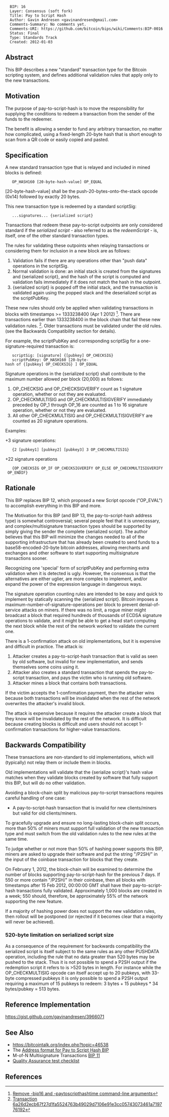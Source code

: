<pre>
  BIP: 16
  Layer: Consensus (soft fork)
  Title: Pay to Script Hash
  Author: Gavin Andresen <gavinandresen@gmail.com>
  Comments-Summary: No comments yet.
  Comments-URI: https://github.com/bitcoin/bips/wiki/Comments:BIP-0016
  Status: Final
  Type: Standards Track
  Created: 2012-01-03
</pre>

==Abstract==

This BIP describes a new "standard" transaction type for the Bitcoin scripting system, and defines additional validation rules that apply only to the new transactions.

==Motivation==

The purpose of pay-to-script-hash is to move the responsibility for supplying the conditions to redeem a transaction from the sender of the funds to the redeemer.

The benefit is allowing a sender to fund any arbitrary transaction, no matter how complicated, using a fixed-length 20-byte hash that is short enough to scan from a QR code or easily copied and pasted.

==Specification==

A new standard transaction type that is relayed and included in mined blocks is defined:

    OP_HASH160 [20-byte-hash-value] OP_EQUAL

[20-byte-hash-value] shall be the push-20-bytes-onto-the-stack opcode (0x14) followed by exactly 20 bytes.

This new transaction type is redeemed by a standard scriptSig:

    ...signatures... {serialized script}

Transactions that redeem these pay-to-script outpoints are only considered standard if the ''serialized script'' - also referred to as the ''redeemScript'' - is, itself, one of the other standard transaction types.

The rules for validating these outpoints when relaying transactions or considering them for inclusion in a new block are as follows:

# Validation fails if there are any operations other than "push data" operations in the scriptSig.
# Normal validation is done: an initial stack is created from the signatures and {serialized script}, and the hash of the script is computed and validation fails immediately if it does not match the hash in the outpoint.
# {serialized script} is popped off the initial stack, and the transaction is validated again using the popped stack and the deserialized script as the scriptPubKey.

These new rules should only be applied when validating transactions in blocks with timestamps >= 1333238400 (Apr 1 2012) <ref>[https://github.com/bitcoin/bitcoin/commit/8f188ece3c82c4cf5d52a3363e7643c23169c0ff Remove -bip16 and -paytoscripthashtime command-line arguments]</ref>. There are transactions earlier than 1333238400 in the block chain that fail these new validation rules. <ref>[http://blockexplorer.com/tx/6a26d2ecb67f27d1fa5524763b49029d7106e91e3cc05743073461a719776192 Transaction 6a26d2ecb67f27d1fa5524763b49029d7106e91e3cc05743073461a719776192]</ref>. Older transactions must be validated under the old rules. (see the Backwards Compatibility section for details).

For example, the scriptPubKey and corresponding scriptSig for a one-signature-required transaction is:

    scriptSig: [signature] {[pubkey] OP_CHECKSIG}
    scriptPubKey: OP_HASH160 [20-byte-hash of {[pubkey] OP_CHECKSIG} ] OP_EQUAL

Signature operations in the {serialized script} shall contribute to the maximum number allowed per block (20,000) as follows:

# OP_CHECKSIG and OP_CHECKSIGVERIFY count as 1 signature operation, whether or not they are evaluated.
# OP_CHECKMULTISIG and OP_CHECKMULTISIGVERIFY immediately preceded by OP_1 through OP_16 are counted as 1 to 16 signature operation, whether or not they are evaluated.
# All other OP_CHECKMULTISIG and OP_CHECKMULTISIGVERIFY are counted as 20 signature operations.

Examples:

+3 signature operations:
    {2 [pubkey1] [pubkey2] [pubkey3] 3 OP_CHECKMULTISIG}

+22 signature operations
    {OP_CHECKSIG OP_IF OP_CHECKSIGVERIFY OP_ELSE OP_CHECKMULTISIGVERIFY OP_ENDIF}

==Rationale==

This BIP replaces BIP 12, which proposed a new Script opcode ("OP_EVAL") to accomplish everything in this BIP and more.

The Motivation for this BIP (and BIP 13, the pay-to-script-hash address type) is somewhat controversial; several people feel that it is unnecessary, and complex/multisignature transaction types should be supported by simply giving the sender the complete {serialized script}. The author believes that this BIP will minimize the changes needed to all of the supporting infrastructure that has already been created to send funds to a base58-encoded-20-byte bitcoin addresses, allowing merchants and exchanges and other software to start supporting multisignature transactions sooner.

Recognizing one 'special' form of scriptPubKey and performing extra validation when it is detected is ugly. However, the consensus is that the alternatives are either uglier, are more complex to implement, and/or expand the power of the expression language in dangerous ways.

The signature operation counting rules are intended to be easy and quick to implement by statically scanning the {serialized script}. Bitcoin imposes a maximum-number-of-signature-operations per block to prevent denial-of-service attacks on miners. If there was no limit, a rogue miner might broadcast a block that required hundreds of thousands of ECDSA signature operations to validate, and it might be able to get a head start computing the next block while the rest of the network worked to validate the current one.

There is a 1-confirmation attack on old implementations, but it is expensive and difficult in practice. The attack is:

# Attacker creates a pay-to-script-hash transaction that is valid as seen by old software, but invalid for new implementation, and sends themselves some coins using it.
# Attacker also creates a standard transaction that spends the pay-to-script transaction, and pays the victim who is running old software.
# Attacker mines a block that contains both transactions.

If the victim accepts the 1-confirmation payment, then the attacker wins because both transactions will be invalidated when the rest of the network overwrites the attacker's invalid block.

The attack is expensive because it requires the attacker create a block that they know will be invalidated by the rest of the network. It is difficult because creating blocks is difficult and users should not accept 1-confirmation transactions for higher-value transactions.

==Backwards Compatibility==

These transactions are non-standard to old implementations, which will (typically) not relay them or include them in blocks.

Old implementations will validate that the {serialize script}'s hash value matches when they validate blocks created by software that fully support this BIP, but will do no other validation.

Avoiding a block-chain split by malicious pay-to-script transactions requires careful handling of one case:

* A pay-to-script-hash transaction that is invalid for new clients/miners but valid for old clients/miners.

To gracefully upgrade and ensure no long-lasting block-chain split occurs, more than 50% of miners must support full validation of the new transaction type and must switch from the old validation rules to the new rules at the same time.

To judge whether or not more than 50% of hashing power supports this BIP, miners are asked to upgrade their software and put the string "/P2SH/" in the input of the coinbase transaction for blocks that they create.

On February 1, 2012, the block-chain will be examined to determine the number of blocks supporting pay-to-script-hash for the previous 7 days. If 550 or more contain "/P2SH/" in their coinbase, then all blocks with timestamps after 15 Feb 2012, 00:00:00 GMT shall have their pay-to-script-hash transactions fully validated. Approximately 1,000 blocks are created in a week; 550 should, therefore, be approximately 55% of the network supporting the new feature.

If a majority of hashing power does not support the new validation rules, then rollout will be postponed (or rejected if it becomes clear that a majority will never be achieved).

===520-byte limitation on serialized script size===

As a consequence of the requirement for backwards compatibility the serialized script is itself subject to the same rules as any other PUSHDATA operation, including the rule that no data greater than 520 bytes may be pushed to the stack. Thus it is not possible to spend a P2SH output if the redemption script it refers to is >520 bytes in length. For instance while the OP_CHECKMULTISIG opcode can itself accept up to 20 pubkeys, with 33-byte compressed pubkeys it is only possible to spend a P2SH output requiring a maximum of 15 pubkeys to redeem: 3 bytes + 15 pubkeys * 34 bytes/pubkey = 513 bytes.


==Reference Implementation==

https://gist.github.com/gavinandresen/3966071

==See Also==

* https://bitcointalk.org/index.php?topic=46538
* The [[bip-0013.mediawiki|Address format for Pay to Script Hash BIP]]
* M-of-N Multisignature Transactions [[bip-0011.mediawiki|BIP 11]]
* [[bip-0016/qa.mediawiki|Quality Assurance test checklist]]

== References ==
<references>
